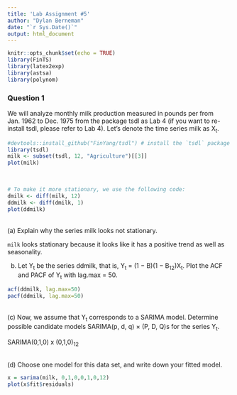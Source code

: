 ```yaml
---
title: 'Lab Assignment #5'
author: "Dylan Berneman"
date: "`r Sys.Date()`"
output: html_document
---
```


```r
knitr::opts_chunk$set(echo = TRUE)
library(FinTS)
library(latex2exp)
library(astsa)
library(polynom)
```

### Question 1
We will analyze monthly milk production measured in pounds per from Jan. 1962 to Dec. 1975 from the package tsdl as Lab 4 (if you want to re-install tsdl, please refer to Lab 4). Let’s denote the time series milk as X~t~.

```r
#devtools::install_github("FinYang/tsdl") # install the `tsdl` package from github
library(tsdl)
milk <- subset(tsdl, 12, "Agriculture")[[3]] 
plot(milk)
```
\
```r
# To make it more stationary, we use the following code:
dmilk <- diff(milk, 12) 
ddmilk <- diff(dmilk, 1)
plot(ddmilk)
```
\
(a) Explain why the series milk looks not stationary.\

`milk` looks stationary because it looks like it has a positive trend as well as seasonality.

(b) Let Y~t~ be the series ddmilk, that is, Y~t~ = (1 − B)(1 − B~12~)X~t~. Plot the ACF and PACF of Y~t~ with lag.max = 50.\
```r
acf(ddmilk, lag.max=50)
pacf(ddmilk, lag.max=50)
```

\
(c) Now, we assume that Y~t~ corresponds to a SARIMA model. Determine possible candidate
models SARIMA(p, d, q) × (P, D, Q)s for the series Y~t~.\

SARIMA(0,1,0) x (0,1,0)~12~


\
(d) Choose one model for this data set, and write down your fitted model.\

```r
x = sarima(milk, 0,1,0,0,1,0,12)
plot(x$fit$residuals)
```
